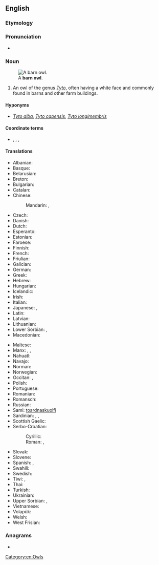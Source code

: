 {{also|barn-owl}}
==English==
{{wikipedia}}
{{wikispecies|Tyto}}

===Etymology===

===Pronunciation===
* {{IPA|/ˈbɑːn ˌaʊl/|/ˈbɑɹn ˌaʊəl/|lang=en}}

===Noun===
{{en-noun}}
[[Image:Schleiereule fws.jpg|thumb|A '''barn owl'''.]]

# An owl of the genus ''[[Tyto]]'', often having a white face and commonly found in barns and other farm buildings.

====Hyponyms====
* {{sense|owl living in farm buildings}} ''[[Tyto alba]]'', ''[[Tyto capensis]]'', ''[[Tyto longimembris]]''

====Coordinate terms====
* {{sense|owl living in farm buildings}} {{l|en|flammulated owl}}, {{l|en|great horned owl}}, {{l|en|greater sooty owl}}, {{l|en|tawny owl}}

====Translations====
{{trans-top|An owl of the genus ''Tyto''}}
* Albanian: {{t|sq|kukuvajka mjekroshe}}
* Basque: {{t|eu|hontz zuri}}
* Belarusian: {{t|be|сіпуха звычайная|f}}
* Breton: {{t|br|grell voutin}}
* Bulgarian: {{t|bg|забулена сова|f}}
* Catalan: {{t+|ca|òliba}}
* Chinese:
*: Mandarin: {{t|cmn|倉鴞|sc=Hani}}, {{t|cmn|仓鸮|tr=cāngxiāo|sc=Hani}}
* Czech: {{t|cs|sova pálená|f}}
* Danish: {{t+|da|slørugle}}
* Dutch: {{t+|nl|kerkuil|m}}
* Esperanto: {{t|eo|turstrigo}}
* Estonian: {{t|et|loorkakk}}
* Faroese: {{t|fo|hjartaugla}}
* Finnish: {{t+|fi|tornipöllö}}
* French: {{t+|fr|chouette effraie|f}}
* Friulian: {{t|fur|barbezuan}}
* Galician: {{t|gl|curuxa común}}
* German: {{t+|de|Schleiereule|f}}
* Greek: {{t+|el|πεπλόγλαυκα|f}}
* Hebrew: {{t+|he|תנשמת|f|tr=tinshemet|sc=Hebr}}
* Hungarian: {{t+|hu|gyöngybagoly}}
* Icelandic: {{t|is|turnugla}}
* Irish: {{t|ga|scréachóg reilige|f}}
* Italian: {{t+|it|barbagianni}}
* Japanese: {{t+|ja|面梟|tr=めんふくろう, menfukurō}}, {{t+|ja|メンフクロウ|tr=menfukurō}}
* Latin: {{t|la|tyto alba}}
* Latvian: {{t|lv|plīvurpūce}}
* Lithuanian: {{t|lt|liepsnotoji pelėda}}
* Lower Sorbian: {{t|dsb|wokata sowa|f}}, {{t|dsb|pisana sowa|f}}
* Macedonian: {{t|mk|дамчест був|m}}
{{trans-mid}}
* Maltese: {{t|mt|barbaġann}}
* Manx: {{t|gv|hullad soailt|f}}, {{t|gv|hullad vane|f}}, {{t|gv|caillagh oie|f}}
* Nahuatl: {{t|nah|chicuahtli}}
* Navajo: {{t|nv|biniiʼłigaii}}
* Norman: {{t|nrf|blianc cahouain}}
* Norwegian: {{t|no|tårnugle}}
* Occitan: {{t|oc|dama blanca}}, {{t+|oc|caús}}
* Polish: {{t|pl|płomykówka}}
* Portuguese: {{t+|pt|coruja-das-torres|f}}
* Romanian: {{t+|ro|strigă}}
* Romansch: {{t|rm|tschuetta velada}}
* Russian: {{t|ru|сипу́ха обыкнове́нная|f}}
* Sami: [[toardnaskuolfi]]
* Sardinian: {{t|sc|cuccufiu}}, {{t|sc|stria bianca}}, {{t|sc|istria bianca}}
* Scottish Gaelic: {{t|gd|cailleach-oidhche|f}}
* Serbo-Croatian:
*: Cyrillic: {{t|sh|кукувиjа|f}}
*: Roman: {{t+|sh|kukuvija|f}}, {{t+|sh|kukuvija drijemavica}}
* Slovak: {{t|sk|plamienka driemavá|f}}
* Slovene: {{t|sl|pegasta sova|f}}
* Spanish: {{t+|es|lechuza|f}}, {{t|es|lechuza común|f}}
* Swahili: {{t+|sw|bundi}}
* Swedish: {{t+|sv|tornuggla}}
* Tiwi: {{t|tiw|pinjoma}}, {{t|tiw|pinjomwa}}
* Thai: {{t|th|นกแสก}}
* Turkish: {{t+|tr|peçeli baykuş}}
* Ukrainian: {{t|uk|сипуха|f}}
* Upper Sorbian: {{t|hsb|wokata sowa|f}}, {{t|hsb|pisana sowa|f}}
* Vietnamese: {{t|vi|cú lợn}}
* Volapük: {{t|vo|glügastrig}}
* Welsh: {{t|cy|tylluan wen}}
* West Frisian: {{t|fy|goudûle}}
{{trans-bottom}}

===Anagrams===
* {{anagrams|en|Walborn}}

[[Category:en:Owls]]